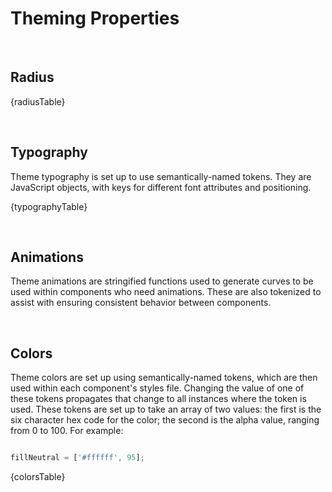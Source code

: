 
<Meta title="Docs / Theming/ Theme Properties" />

# Theming Properties
<br />

## Radius

<Description>{radiusTable}</Description>

<br />

## Typography

Theme typography is set up to use semantically-named tokens. They are JavaScript objects, with keys for different font attributes and positioning.

<Description>{typographyTable}</Description>

<br />

## Animations

Theme animations are stringified functions used to generate curves to be used within components who need animations. These are also tokenized to assist with ensuring consistent behavior between components.

<br />

## Colors

Theme colors are set up using semantically-named tokens, which are then used within each component's styles file. Changing the value of one of these tokens propagates that change to all instances where the token is used.
These tokens are set up to take an array of two values: the first is the six character hex code for the color; the second is the alpha value, ranging from 0 to 100. For example:

```js

fillNeutral = ['#ffffff', 95];
```
<Description>{colorsTable}</Description>
